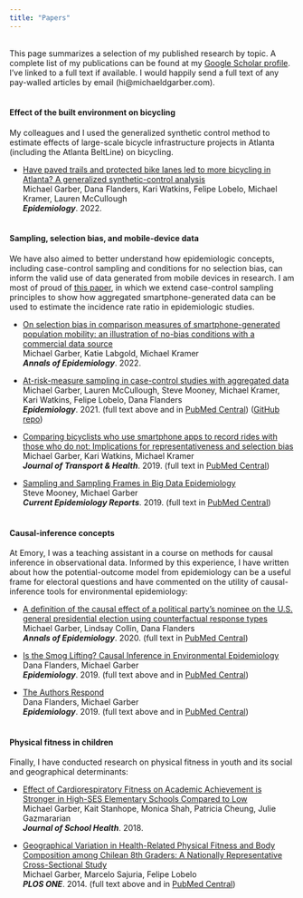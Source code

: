 ```yaml
---
title: "Papers"
---
```

<br>
This page summarizes a selection of my published research by topic. A complete list of my publications can be found at my [Google Scholar profile](https://scholar.google.com/citations?hl=en&user=r-MsgFsAAAAJ&view_op=list_works&sortby=pubdate). I've linked to a full text if available. I would happily send a full text of any pay-walled articles by email (hi@michaeldgarber.com).
<br>
<br>

#### Effect of the built environment on bicycling

My colleagues and I used the generalized synthetic control method to estimate effects of large-scale bicycle infrastructure projects in Atlanta (including the Atlanta BeltLine) on bicycling.

* [Have paved trails and protected bike lanes led to more bicycling in Atlanta? A generalized synthetic-control analysis](https://journals.lww.com/epidem/Abstract/9900/Have_paved_trails_and_protected_bike_lanes_led_to.15.aspx)<br>Michael Garber, Dana Flanders, Kari Watkins, Felipe Lobelo, Michael Kramer, Lauren McCullough<br> __*Epidemiology*__. 2022.
<br>
<br>

#### Sampling, selection bias, and mobile-device data

We have also aimed to better understand how epidemiologic concepts, including case-control sampling and conditions for no selection bias, can inform the valid use of data generated from mobile devices in research. I am most of proud of [this paper](https://journals.lww.com/epidem/Fulltext/2021/01000/At_risk_measure_Sampling_in_Case_Control_Studies.14.aspx), in which we extend case-control sampling principles to show how aggregated smartphone-generated data can be used to estimate the incidence rate ratio in epidemiologic studies.

* [On selection bias in comparison measures of smartphone-generated population mobility: an illustration of no-bias conditions with a commercial data source](https://www.sciencedirect.com/science/article/abs/pii/S1047279722000370)<br>Michael Garber, Katie Labgold, Michael Kramer<br> __*Annals of Epidemiology*__. 2022.

* [At-risk-measure sampling in case-control studies with aggregated data](https://journals.lww.com/epidem/Fulltext/2021/01000/At_risk_measure_Sampling_in_Case_Control_Studies.14.aspx)<br>
Michael Garber, Lauren McCullough, Steve Mooney, Michael Kramer, Kari Watkins, Felipe Lobelo, Dana Flanders<br>
__*Epidemiology*__. 2021. (full text above and in [PubMed Central](https://www.ncbi.nlm.nih.gov/pmc/articles/PMC7707160/)) ([GitHub repo](https://github.com/michaeldgarber/at-risk-measure-sampling))

* [Comparing bicyclists who use smartphone apps to record rides with those who do not: Implications for representativeness and selection bias](https://www.sciencedirect.com/science/article/pii/S2214140518305590)<br>Michael Garber, Kari Watkins, Michael Kramer<br> __*Journal of Transport & Health*__. 2019. (full text in [PubMed Central](https://www.ncbi.nlm.nih.gov/pmc/articles/PMC6959852/))

* [Sampling and Sampling Frames in Big Data Epidemiology](https://www.ncbi.nlm.nih.gov/pmc/articles/PMC6662929/)<br>
Steve Mooney, Michael Garber<br>
__*Current Epidemiology Reports*__. 2019. (full text in [PubMed Central](https://www.ncbi.nlm.nih.gov/pmc/articles/PMC6662929/))
<br>
<br>

#### Causal-inference concepts
At Emory, I was a teaching assistant in a course on methods for causal inference in observational data. Informed by this experience, I have written about how the potential-outcome model from epidemiology can be a useful frame for electoral questions and have commented on the utility of causal-inference tools for environmental epidemiology:

* [A definition of the causal effect of a political party’s nominee on the U.S. general presidential election using counterfactual response types](https://www.sciencedirect.com/science/article/pii/S1047279720301733?via%3Dihub)<br>
Michael Garber, Lindsay Collin, Dana Flanders
<br> __*Annals of Epidemiology*__. 2020. (full text in [PubMed Central](https://www.ncbi.nlm.nih.gov/pmc/articles/PMC7412752/))

* [Is the Smog Lifting? Causal Inference in Environmental Epidemiology](https://journals.lww.com/epidem/Fulltext/2019/05000/Is_the_Smog_Lifting___Causal_Inference_in.2.aspx)<br>
Dana Flanders, Michael Garber<br>
__*Epidemiology*__. 2019. (full text above and in [PubMed Central](https://www.ncbi.nlm.nih.gov/pmc/articles/PMC6456370/))

* [The Authors Respond](https://journals.lww.com/epidem/Fulltext/2019/11000/The_Authors_Respond.26.aspx)<br>Dana Flanders, Michael Garber<br>
__*Epidemiology*__. 2019. (full text above and in [PubMed Central](https://www.ncbi.nlm.nih.gov/pmc/articles/PMC6936609/))
<br>
<br>

#### Physical fitness in children
Finally, I have conducted research on physical fitness in youth and its social and geographical determinants:

* [Effect of Cardiorespiratory Fitness on Academic Achievement is Stronger in High-SES Elementary Schools Compared to Low](https://onlinelibrary.wiley.com/doi/10.1111/josh.12678)<br>
Michael Garber, Kait Stanhope, Monica Shah, Patricia Cheung, Julie Gazmararian<br>
__*Journal of School Health*__. 2018.

* [Geographical Variation in Health-Related Physical Fitness and Body Composition among Chilean 8th Graders: A Nationally Representative Cross-Sectional Study](https://journals.plos.org/plosone/article?id=10.1371/journal.pone.0108053)<br>
Michael Garber, Marcelo Sajuria, Felipe Lobelo<br>
__*PLOS ONE*__. 2014. (full text above and in [PubMed Central](https://www.ncbi.nlm.nih.gov/pmc/articles/PMC4177890/))
<br>
<br>